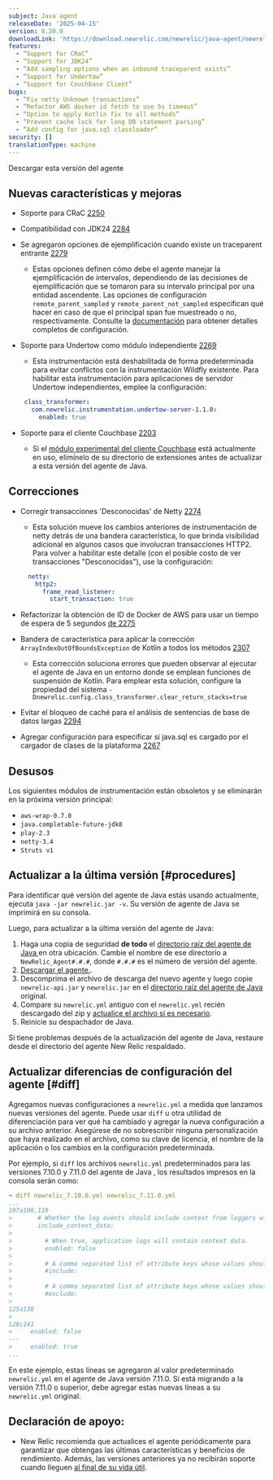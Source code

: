```yaml
---
subject: Java agent
releaseDate: '2025-04-15'
version: 8.20.0
downloadLink: 'https://download.newrelic.com/newrelic/java-agent/newrelic-agent/8.20.0/'
features:
  - “Support for CRaC”
  - “Support for JDK24”
  - “Add sampling options when an inbound traceparent exists”
  - “Support for Undertow”
  - “Support for Couchbase Client”
bugs:
  - “Fix netty Unknown transactions”
  - “Refactor AWS docker id fetch to use 5s timeout”
  - “Option to apply Kotlin fix to all methods”
  - “Prevent cache lock for long DB statement parsing”
  - “Add config for java.sql classloader”
security: []
translationType: machine
---
```


<ButtonGroup>
  <ButtonLink role="button" to="https://download.newrelic.com/newrelic/java-agent/newrelic-agent/8.20.0/" variant="primary">
    Descargar esta versión del agente
  </ButtonLink>
</ButtonGroup>

## Nuevas características y mejoras

* Soporte para CRaC [2250](https://github.com/newrelic/newrelic-java-agent/pull/2250)

* Compatibilidad con JDK24 [2284](https://github.com/newrelic/newrelic-java-agent/pull/2284)

* Se agregaron opciones de ejemplificación cuando existe un traceparent entrante [2279](https://github.com/newrelic/newrelic-java-agent/pull/2279)

  * Estas opciones definen cómo debe el agente manejar la ejemplificación de intervalos, dependiendo de las decisiones de ejemplificación que se tomaron para su intervalo principal por una entidad ascendente. Las opciones de configuración `remote_parent_sampled` y `remote_parent_not_sampled` especifican qué hacer en caso de que el principal span fue muestreado o no, respectivamente. Consulte la [documentación](/docs/apm/agents/java-agent/configuration/java-agent-configuration-config-file/#dt-sampler-remote-parent-sampled) para obtener detalles completos de configuración.

* Soporte para Undertow como módulo independiente [2269](https://github.com/newrelic/newrelic-java-agent/pull/2269)

  * Esta instrumentación está deshabilitada de forma predeterminada para evitar conflictos con la instrumentación Wildfly existente. Para habilitar esta instrumentación para aplicaciones de servidor Undertow independientes, emplee la configuración:

  ```yaml
   class_transformer:
     com.newrelic.instrumentation.undertow-server-1.1.0:
       enabled: true
  ```

* Soporte para el cliente Couchbase [2203](https://github.com/newrelic/newrelic-java-agent/pull/2303)

  * Si el [módulo experimental del cliente Couchbase](https://github.com/newrelic-experimental/newrelic-java-couchbase) está actualmente en uso, elimínelo de su directorio de extensiones antes de actualizar a esta versión del agente de Java.

## Correcciones

* Corregir transacciones &apos;Desconocidas&apos; de Netty [2274](https://github.com/newrelic/newrelic-java-agent/pull/2274)

  * Esta solución mueve los cambios anteriores de instrumentación de netty detrás de una bandera característica, lo que brinda visibilidad adicional en algunos casos que involucran transacciones HTTP2. Para volver a habilitar este detalle (con el posible costo de ver transacciones &quot;Desconocidas&quot;), use la configuración:

  ```yaml
    netty:
      http2:
        frame_read_listener:
          start_transaction: true
  ```

* Refactorizar la obtención de ID de Docker de AWS para usar un tiempo de espera de 5 segundos [de 2275](https://github.com/newrelic/newrelic-java-agent/pull/2275)

* Bandera de característica para aplicar la corrección `ArrayIndexOutOfBoundsException` de Kotlin a todos los métodos [2307](https://github.com/newrelic/newrelic-java-agent/pull/2307)

  * Esta corrección soluciona errores que pueden observar al ejecutar el agente de Java en un entorno donde se emplean funciones de suspensión de Kotlin. Para emplear esta solución, configure la propiedad del sistema `-Dnewrelic.config.class_transformer.clear_return_stacks=true`

* Evitar el bloqueo de caché para el análisis de sentencias de base de datos largas [2294](https://github.com/newrelic/newrelic-java-agent/pull/2294)

* Agregar configuración para especificar si java.sql es cargado por el cargador de clases de la plataforma [2267](https://github.com/newrelic/newrelic-java-agent/pull/2267)

## Desusos

Los siguientes módulos de instrumentación están obsoletos y se eliminarán en la próxima versión principal:

* `aws-wrap-0.7.0`
* `java.completable-future-jdk8`
* `play-2.3`
* `netty-3.4`
* `Struts v1`

## Actualizar a la última versión [#procedures]

Para identificar qué versión del agente de Java estás usando actualmente, ejecuta `java -jar newrelic.jar -v`. Su versión de agente de Java se imprimirá en su consola.

Luego, para actualizar a la última versión del agente de Java:

1. Haga una copia de seguridad **de todo** el [directorio raíz del agente de Java ](/docs/agents/manage-apm-agents/troubleshooting/find-agent-root-directory#java-agent)en otra ubicación. Cambie el nombre de ese directorio a `NewRelic_Agent#.#.#`, donde `#.#.#` es el número de versión del agente.
2. [Descargar el agente.](/docs/release-notes/agent-release-notes/java-release-notes).
3. Descomprima el archivo de descarga del nuevo agente y luego copie `newrelic-api.jar` y `newrelic.jar` en el [directorio raíz del agente de Java](/docs/agents/manage-apm-agents/troubleshooting/find-agent-root-directory#java-agent) original.
4. Compare su `newrelic.yml` antiguo con el `newrelic.yml` recién descargado del zip y [actualice el archivo si es necesario](#diff).
5. Reinicie su despachador de Java.

Si tiene problemas después de la actualización del agente de Java, restaure desde el directorio del agente New Relic respaldado.

## Actualizar diferencias de configuración del agente [#diff]

Agregamos nuevas configuraciones a `newrelic.yml` a medida que lanzamos nuevas versiones del agente. Puede usar `diff` u otra utilidad de diferenciación para ver qué ha cambiado y agregar la nueva configuración a su archivo anterior. Asegúrese de no sobrescribir ninguna personalización que haya realizado en el archivo, como su clave de licencia, el nombre de la aplicación o los cambios en la configuración predeterminada.

Por ejemplo, si `diff` los archivos `newrelic.yml` predeterminados para las versiones 7.10.0 y 7.11.0 del agente de Java , los resultados impresos en la consola serán como:

```yaml
➜ diff newrelic_7.10.0.yml newrelic_7.11.0.yml
...
107a108,119
>       # Whether the log events should include context from loggers with support for that.
>       include_context_data:
>
>         # When true, application logs will contain context data.
>         enabled: false
>
>         # A comma separated list of attribute keys whose values should be sent to New Relic.
>         #include:
>
>         # A comma separated list of attribute keys whose values should not be sent to New Relic.
>         #exclude:
>
125a138
>
128c141
<     enabled: false
---
>     enabled: true
...
```

En este ejemplo, estas líneas se agregaron al valor predeterminado `newrelic.yml` en el agente de Java versión 7.11.0. Si está migrando a la versión 7.11.0 o superior, debe agregar estas nuevas líneas a su `newrelic.yml` original.

## Declaración de apoyo:

* New Relic recomienda que actualices el agente periódicamente para garantizar que obtengas las últimas características y beneficios de rendimiento. Además, las versiones anteriores ya no recibirán soporte cuando lleguen [al final de su vida útil](https://docs.newrelic.com/docs/using-new-relic/cross-product-functions/install-configure/notification-changes-new-relic-saas-features-distributed-software/).